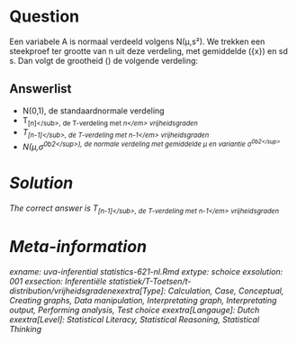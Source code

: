 Question
========

Een variabele A is normaal verdeeld volgens N(µ,s²). We trekken een steekproef ter grootte van n uit deze verdeling, met gemiddelde \(\bar{x}\) en sd s. Dan volgt de grootheid \(\frac{\bar{A}-\mu }{\frac{s}{\sqrt{n}}}\) de volgende verdeling: 

Answerlist
----------
* N(0,1), de standaardnormale verdeling
* T<sub>[n]<\/sub>, de T-verdeling met <em>n<\/em> vrijheidsgraden
* T<sub>[n-1]<\/sub>, de T-verdeling met <em>n-1<\/em> vrijheidsgraden
* N(&mu;,&sigma;<sup>\u00b2<\/sup>), de normale verdeling met gemiddelde &mu; en variantie &sigma;<sup>\u00b2<\/sup>

Solution
========

The correct answer is  T<sub>[n-1]<\/sub>, de T-verdeling met <em>n-1<\/em> vrijheidsgraden 

Meta-information
================
exname: uva-inferential statistics-621-nl.Rmd 
extype: schoice 
exsolution: 001 
exsection: Inferentiële statistiek/T-Toetsen/t-distribution/vrijheidsgradenexextra[Type]: Calculation, Case, Conceptual, Creating graphs, Data manipulation, Interpretating graph, Interpretating output, Performing analysis, Test choice 
exextra[Langauge]: Dutch 
exextra[Level]: Statistical Literacy, Statistical Reasoning, Statistical Thinking 
